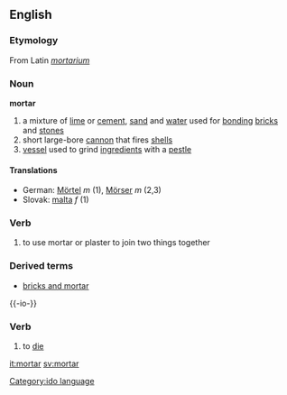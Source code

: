 ==English==
===Etymology===
From Latin ''[[mortarium]]''

=== Noun ===
'''mortar'''
#a mixture of [[lime]] or [[cement]], [[sand]] and [[water]] used for [[bonding]] [[bricks]] and [[stones]]
#short large-bore [[cannon]] that fires [[shells]]
#[[vessel]] used to grind [[ingredients]] with a [[pestle]]

==== Translations ====
*German: [[Mörtel]] ''m'' (1), [[Mörser]] ''m'' (2,3)
*Slovak: [[malta#Slovak|malta]] ''f'' (1)

=== Verb ===
# to use mortar or plaster to join two things together

=== Derived terms ===
* [[bricks and mortar]]


{{-io-}}
===Verb===
# to [[die]]

[[Category:ido language]]

[[it:mortar]]
[[sv:mortar]]